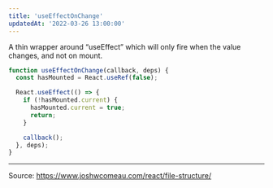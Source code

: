 ```yaml
---
title: 'useEffectOnChange'
updatedAt: '2022-03-26 13:00:00'
---
```


A thin wrapper around “useEffect” which will only fire when the value changes, and not on mount.

```jsx
function useEffectOnChange(callback, deps) {
  const hasMounted = React.useRef(false);

  React.useEffect(() => {
    if (!hasMounted.current) {
      hasMounted.current = true;
      return;
    }

    callback();
  }, deps);
}
```

---

Source: https://www.joshwcomeau.com/react/file-structure/
